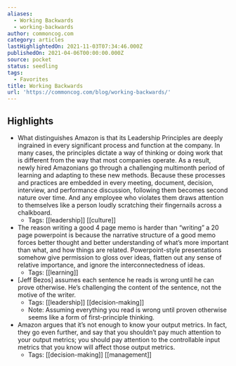 ```yaml
---
aliases:
  - Working Backwards
  - working-backwards
author: commoncog.com
category: articles
lastHighlightedOn: 2021-11-03T07:34:46.000Z
publishedOn: 2021-04-06T00:00:00.000Z
source: pocket
status: seedling
tags:
  - Favorites
title: Working Backwards
url: 'https://commoncog.com/blog/working-backwards/'
---
```

## Highlights

- What distinguishes Amazon is that its Leadership Principles are deeply ingrained in every significant process and function at the company. In many cases, the principles dictate a way of thinking or doing work that is different from the way that most companies operate. As a result, newly hired Amazonians go through a challenging multimonth period of learning and adapting to these new methods. Because these processes and practices are embedded in every meeting, document, decision, interview, and performance discussion, following them becomes second nature over time. And any employee who violates them draws attention to themselves like a person loudly scratching their fingernails across a chalkboard.
    - Tags: [[leadership]] [[culture]]
- The reason writing a good 4 page memo is harder than “writing” a 20 page powerpoint is because the narrative structure of a good memo forces better thought and better understanding of what’s more important than what, and how things are related.
  Powerpoint-style presentations somehow give permission to gloss over ideas, flatten out any sense of relative importance, and ignore the interconnectedness of ideas.
    - Tags: [[learning]]
- [Jeff Bezos] assumes each sentence he reads is wrong until he can prove otherwise. He’s challenging the content of the sentence, not the motive of the writer.
    - Tags: [[leadership]] [[decision-making]]
    - Note: Assuming everything you read is wrong until proven otherwise seems like a form of first-principle thinking.
- Amazon argues that it’s not enough to know your output metrics. In fact, they go even further, and say that you shouldn’t pay much attention to your output metrics; you should pay attention to the controllable input metrics that you know will affect those output metrics.
    - Tags: [[decision-making]] [[management]]
